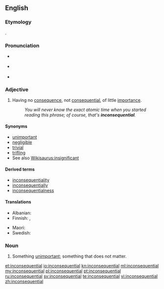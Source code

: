 ==English==

===Etymology===
{{prefix|in|consequential}}.

===Pronunciation===
* {{a|Canada}} {{IPA|/ɪnˌkɑnsəˈkwɛnʃəl/}}
* {{a|UK}} {{IPA|/ɪnˌkɒn.səˈkwɛn.ʃəl/}}
* {{audio|en-ca-synth-inconsequential.ogg|CA synth|lang=en}}

===Adjective===
{{en-adj}}

# Having no [[consequence]], not [[consequential]], of little [[importance]].
#: ''You will never know the exact atomic time when you started reading this phrase; of course, that's '''inconsequential'''.''

====Synonyms====
* [[unimportant]]
* [[negligible]]
* [[trivial]]
* [[trifling]]
* See also [[Wikisaurus:insignificant]]

====Derived terms====
* [[inconsequentiality]]
* [[inconsequentially]]
* [[inconsequentialness]]

====Translations====
{{trans-top|Having no consequence}}
* Albanian: {{t|sq|jovendimtar}}
* Finnish: {{t+|fi|vähäpätöinen}}, {{t+|fi|merkityksetön}}
{{trans-mid}}
* Maori: {{t|mi|kūrapa}}
* Swedish: {{t+|sv|oviktig}}
{{trans-bottom}}

===Noun===
{{en-noun}}

# Something [[unimportant]]; something that does not matter.

[[et:inconsequential]]
[[io:inconsequential]]
[[kn:inconsequential]]
[[ml:inconsequential]]
[[my:inconsequential]]
[[pl:inconsequential]]
[[pt:inconsequential]]
[[ru:inconsequential]]
[[sv:inconsequential]]
[[te:inconsequential]]
[[vi:inconsequential]]
[[zh:inconsequential]]